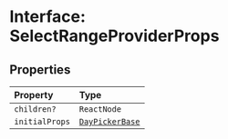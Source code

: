 # Interface: SelectRangeProviderProps

## Properties

| Property | Type |
| :------ | :------ |
| `children?` | `ReactNode` |
| `initialProps` | [`DayPickerBase`](/api/latest/interfaces/DayPickerBase.mdx) |
